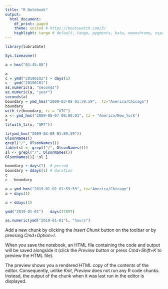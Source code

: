 ```yaml
---
title: "R Notebook"
output:
  html_document:
    df_print: paged
    theme: united # https://bootswatch.com/3/
    highlight: tango # default, tango, pygments, kate, monochrome, espresso, zenburn, haddock, and textmate
---
```



```r
library(lubridate)

Sys.timezone()

a = hms("03:45:08")

a
c = ymd("20190102") + days(1)
c - ymd("20190101")
as.numeric(a, "seconds")
as.numeric(a, "year")
seconds(a)
boundary = ymd_hms("2009-03-08 01:59:59",  tz="America/Chicago")
boundary
with_tz(boundary, tz = "UTC")
x <- ymd_hms("2009-08-07 00:00:01", tz = "America/New_York")
x
tz(with_tz(x, "GMT"))

tz(ymd_hms("2009-03-08 01:59:59"))
OlsonNames() 
grepl("/", OlsonNames())
table(sl <- grepl("/", OlsonNames()))
sl <- grepl("/", OlsonNames())
OlsonNames()[ !sl ]

boundary + days(1)  # period
boundary + ddays(1) # duration
c
c - boundary

a = ymd_hms("2019-01-02 01:59:59", tz="America/Chicago")
a + days(1)

a + ddays(1)

ymd("2019-01-01") - days(17897)

as.numeric(ymd("2019-01-01"), "hours")

```

Add a new chunk by clicking the *Insert Chunk* button on the toolbar or by pressing *Cmd+Option+I*.

When you save the notebook, an HTML file containing the code and output will be saved alongside it (click the *Preview* button or press *Cmd+Shift+K* to preview the HTML file). 

The preview shows you a rendered HTML copy of the contents of the editor. Consequently, unlike *Knit*, *Preview* does not run any R code chunks. Instead, the output of the chunk when it was last run in the editor is displayed.
